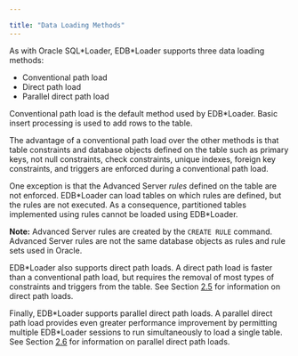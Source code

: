 ---

title: "Data Loading Methods"
---

<div id="data_loading_methods" class="registered_link"></div>

As with Oracle SQL\*Loader, EDB*Loader supports three data loading methods:

- Conventional path load
- Direct path load
- Parallel direct path load

Conventional path load is the default method used by EDB*Loader. Basic insert processing is used to add rows to the table.

The advantage of a conventional path load over the other methods is that table constraints and database objects defined on the table such as primary keys, not null constraints, check constraints, unique indexes, foreign key constraints, and triggers are enforced during a conventional path load.

One exception is that the Advanced Server *rules* defined on the table are not enforced. EDB\*Loader can load tables on which rules are defined, but the rules are not executed. As a consequence, partitioned tables implemented using rules cannot be loaded using EDB*Loader.

**Note:** Advanced Server rules are created by the `CREATE RULE` command. Advanced Server rules are not the same database objects as rules and rule sets used in Oracle.

EDB*Loader also supports direct path loads. A direct path load is faster than a conventional path load, but requires the removal of most types of constraints and triggers from the table. See Section [2.5](https://www.enterprisedb.com/edb-docs/d/edb-postgres-advanced-server/user-guides/database-compatibility-for-oracle-developers-tools-and-utilities-guide/11/Database_Compatibility_for_Oracle_Developers_Tools_and_Utilities_Guide.1.09.html#) for information on direct path loads.

Finally, EDB\*Loader supports parallel direct path loads. A parallel direct path load provides even greater performance improvement by permitting multiple EDB*Loader sessions to run simultaneously to load a single table. See Section [2.6](https://www.enterprisedb.com/edb-docs/d/edb-postgres-advanced-server/user-guides/database-compatibility-for-oracle-developers-tools-and-utilities-guide/11/Database_Compatibility_for_Oracle_Developers_Tools_and_Utilities_Guide.1.10.html#) for information on parallel direct path loads.
